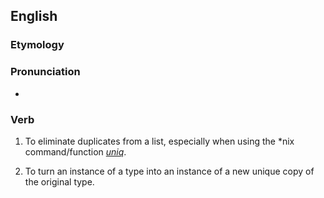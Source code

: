 ==English==

===Etymology===
{{suffix|unique|ify|lang=en}}

===Pronunciation===
* {{audio|en-uk-uniquify.ogg|Audio (UK)|lang=en}}

===Verb===
{{en-verb|uniquifies|uniquifying|uniquified}}

# {{label|en|rare|slang|computing}} To eliminate duplicates from a list, especially when using the *nix command/function ''[[w:uniq|uniq]]''.
# {{label|en|rare|slang|computing}} To turn an instance of a type into an instance of a new unique copy of the original type.